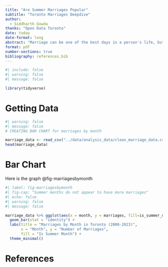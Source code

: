 ```yaml
---
title: "Are Summer Marriages Popular"
subtitle: "Toronto Marriages Deepdive"
author: 
  - Siddharth Gowda
thanks: "Open Data Toronto"
date: today
date-format: long
abstract: "Marriage can be one of the best days in a person's life, but it can be a hassle getting all family members together. So, people choose specific times to make sure some of their relatives can make it. So we wanted to know if summer marriages are more popular in Toronto because maybe people are more likely to take time off. We found that this is not the case. Marriages seem to be pretty evenly common across months in Toronto."
format: pdf
number-sections: true
bibliography: references.bib
---
```


```r
#| include: false
#| warning: false
#| message: false

library(tidyverse)
```

# Getting Data

```r
#| warning: false
#| message: false
# CREATING BAR CHART for marriages by month

marriage_data <- read_csv("../data/analysis_data/clean_marriage_data.csv")
head(marriage_data)

```

# Bar Chart

Here is the graph @fig-marriagesbymonth

```r
#| label: fig-marriagesbymonth
#| fig-cap: "Summer months do not appear to have more marriages"
#| echo: false
#| warning: false
#| message: false

marriage_data %>% ggplot(aes(x = month, y = marriages, fill=is_summer_month)) +
  geom_bar(stat = "identity") +
  labs(title = "Marriages by Month in Toronto (2000-2023)", 
       x = "Month", y = "Number of Marriages", 
       fill = "Is Summer Month") + 
  theme_minimal()

```

\newpage

# References

